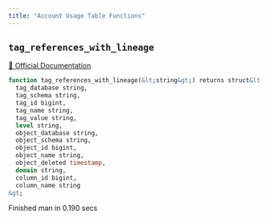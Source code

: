 ```yaml
---
title: "Account Usage Table Functions"
---
```



## `tag_references_with_lineage`
[🔗 Official Documentation](#)

```sql
function tag_references_with_lineage(&lt;string&gt;) returns struct&lt;
  tag_database string,
  tag_schema string,
  tag_id bigint,
  tag_name string,
  tag_value string,
  level string,
  object_database string,
  object_schema string,
  object_id bigint,
  object_name string,
  object_deleted timestamp,
  domain string,
  column_id bigint,
  column_name string
&gt;

```


   Finished man in 0.190 secs

